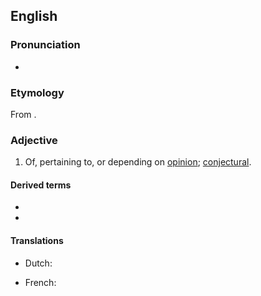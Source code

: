 ==English==
{{wikipedia|Doxastic logic}}

===Pronunciation===
* {{IPA|/dɒkˈsæstɪk/|lang=en}}
{{rfap|lang=en}}

===Etymology===
From {{etyl|grc|en}} {{m|grc|δοξασία||belief, opinion, conviction}}.

===Adjective===
{{en-adj}}

# Of, pertaining to, or depending on [[opinion]]; [[conjectural]].

====Derived terms====
* {{l|en|nondoxastic}}
* {{l|en|subdoxastic}}

====Translations====
{{trans-top|related to opinion}}
* Dutch: {{t|nl|doxastisch}}
{{trans-mid}}
* French: {{t+|fr|doxastique}}
{{trans-bottom}}